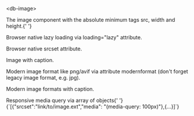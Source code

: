 
<Meta title="Elements/Image/Intro" />

<db-headline variant="1">&lt;db-image&gt;</db-headline>

<p>
  The image component with the absolute minimum tags src, width and height.{' '}
</p>

<Canvas>
  <db-image
    alt="DB Image alternative text"
    src={dummy}
    width="376"
    height="253"
  ></db-image>
</Canvas>

<p>Browser native lazy loading via loading="lazy" attribute.</p>

<Canvas>
  <db-image
    alt="DB Image alternative text"
    src={dummy}
    loading="lazy"
    width="376"
    height="253"
  ></db-image>
</Canvas>

<p>Browser native srcset attribute.</p>

<Canvas>
  <db-image
    alt="DB Image alternative text"
    src={dummy}
    srcset="https://db-ui.github.io/core/samples/images/alexander-bagno-iILbjYtkyG0-unsplash.752x506.jpg 2x, https://db-ui.github.io/core/samples/images/alexander-bagno-iILbjYtkyG0-unsplash.1128x759.jpg 3x"
    width="376"
    height="253"
  ></db-image>
</Canvas>

<p>Image with caption.</p>

<Canvas>
  <db-image
    alt="DB Image alternative text"
    src={dummy}
    loading="lazy"
    width="376"
    height="253"
    caption="DB Regio train at Hamburg main station"
  ></db-image>
</Canvas>

<p>
  Modern image format like png/avif via attribute modernformat (don't forget
  legacy image format, e.g. jpg).
</p>

<Canvas>
  <db-image
    alt="DB Image alternative text"
    src={dummy}
    modernformat={dummy2}
    width="376"
    height="253"
  ></db-image>
</Canvas>

<p>Modern image formats with caption.</p>

<Canvas>
  <db-image
    alt="DB Image alternative text"
    src={dummy}
    modernformat={dummy2}
    width="376"
    height="253"
    caption="DB Regio train at Hamburg main station"
  ></db-image>
</Canvas>

<p>
  Responsive media query via array of objects{' '}
  {`[{"srcset":"link/to/image.ext","media": "(media-query: 100px)"},{...}]`}
</p>

<Canvas>
  <db-image
    alt="DB Image alternative text"
    src={dummy}
    width="376"
    height="253"
    responsivemediaquery='[{"srcset": "https://db-ui.github.io/core/samples/images/alexander-bagno-iILbjYtkyG0-unsplash.1128x759.jpg", "media": "(min-width: 1100px)"}, {"srcset": "https://db-ui.github.io/core/samples/images/alexander-bagno-iILbjYtkyG0-unsplash.752x506.jpg", "media": "(min-width: 700px)"}]'
  ></db-image>
</Canvas>

<Readme />
